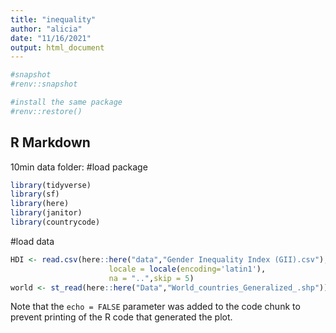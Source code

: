 ```yaml
---
title: "inequality"
author: "alicia"
date: "11/16/2021"
output: html_document
---
```


```r
#snapshot
#renv::snapshot

#install the same package
#renv::restore()
```

## R Markdown
10min
data folder:
#load package
```r
library(tidyverse)
library(sf)
library(here)
library(janitor)
library(countrycode)
```

#load data

```r
HDI <- read.csv(here::here("data","Gender Inequality Index (GII).csv"),
                      locale = locale(encoding='latin1'),
                      na = "..",skip = 5)
world <- st_read(here::here("Data","World_countries_Generalized_.shp"))

```

Note that the `echo = FALSE` parameter was added to the code chunk to prevent printing of the R code that generated the plot.
